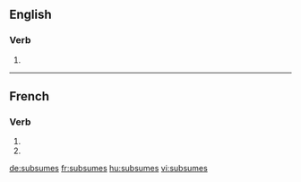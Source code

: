 {{also|subsumés}}
==English==

===Verb===
{{head|en}}

# {{en-third-person singular of|subsume}}

----

==French==

===Verb===
{{fr-verb-form}}

# {{conjugation of|subsumer||2|s|pres|ind|lang=fr}}
# {{conjugation of|subsumer||2|s|pres|sub|lang=fr}}

[[de:subsumes]]
[[fr:subsumes]]
[[hu:subsumes]]
[[vi:subsumes]]